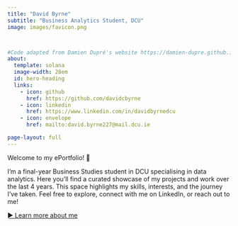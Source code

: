 ```yaml
---
title: "David Byrne"
subtitle: "Business Analytics Student, DCU"
image: images/favicon.png



#Code adapted from Damien Dupré's website https://damien-dupre.github.io/
about:
  template: solana
  image-width: 28em
  id: hero-heading
  links:
    - icon: github
      href: https://github.com/davidcbyrne
    - icon: linkedin
      href: https://www.linkedin.com/in/davidbyrnedcu
    - icon: envelope
      href: mailto:david.byrne227@mail.dcu.ie

page-layout: full
---
```


::: {#hero-heading}
Welcome to my ePortfolio! 👋 

I'm a final-year Business Studies student in DCU specialising in data analytics. Here you'll find a curated showcase of my projects and work over the last 4 years. This space highlights my skills, interests, and the journey I've taken. Feel free to explore, connect with me on LinkedIn, or reach out to me!


[► Learn more about me](about.qmd){.btn .btn-primary}

:::







